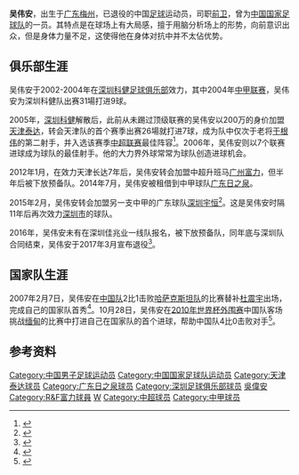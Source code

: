 {{noteta|G1=足球}}<br>{{Football player infobox
| playername = 吴伟安
| image = [[File:Wu_Weian.JPG|240 px]]
| fullname = 吴伟安
| englishfullname = Wu Weian
| countryofbirth = {{CHN}}
| cityofbirth = [[广东|广东]][[梅州|梅州]]
| dateofbirth = {{birth date and age|1981|9|1}}
| height = {{height|m=1.81}}
| position = 前卫
| currentclub = 
| clubnumber = 
| youthyears = 2000-2001年
| youthclubs = 广东青年队
| years = 2002-2004<br/>2005-2011<br/>2012-2014<br/>2014<br/>2015-2016<br/>2017<br/>2018-
| clubs = [[深圳科健足球俱乐部|深圳科健]]<br/>[[天津泰达|天津泰达]]<br/>[[广州富力|广州富力]]<br/>→ [[广东日之泉|广东日之泉]] (租借)<br/>[[深圳足球俱乐部|深圳佳兆业]]<br/>[[深圳鹏城|深圳鹏城]]<br/>[[R&F富力|R&F富力]]
| caps(goals) = {{0}}56 (12) <br/> 183 (24) <br/> {{0}}21 {{0}}(1)<br/> {{0}}11 {{0}}(3)<br/> {{0}}18 {{0}}(0)<br/> {{0}}3 {{0}}(5)<br/> {{0}}3 {{0}}(0)
| nationalyears = 2007-2009
| nationalteam = [[中國國家足球隊|中國]]
| nationalcaps(goals) = {{0}}5 {{0}}(1)
| pcupdate = 
| ntupdate = 
|}}
'''吴伟安'''{{BD|1981年|9月1日|catIdx=W吴}}，出生于[[广东|广东]][[梅州|梅州]]，已退役的中国[[足球|足球]]运动员，司职[[前卫|前卫]]，曾为[[中国国家足球队|中国国家足球队]]的一员。其特点是在球场上有大局感，擅于用脑分析场上的形势，向前意识出众，但是身体力量不足，这使得他在身体对抗中并不太佔优势。

==俱乐部生涯==

吴伟安于2002-2004年在[[深圳科健足球俱乐部|深圳科健足球俱乐部]]效力，其中2004年[[中甲联赛|中甲联赛]]，吴伟安为深圳科健队出赛31場打进9球。

2005年，[[深圳科健足球俱乐部|深圳科健]]解散后，此前从未踢过顶级联赛的吴伟安以200万的身价加盟[[天津泰达|天津泰达]]，转会天津队的首个赛季出赛26場就打进7球，成为队中仅次于老将[[于根伟|于根伟]]的第二射手，并入选该赛季[[中超联赛|中超联赛]]最佳阵容<ref>{{cite news|url=http://www.ycwb.com/gb/content/2006-01/10/content_1052246.htm|title=广东籍球员吴伟安入选国家队|publisher=金羊网|date=2006-01-10|accessdate=2009-01-20|archive-url=https://web.archive.org/web/20110406102617/http://www.ycwb.com/gb/content/2006-01/10/content_1052246.htm|archive-date=2011-04-06|dead-url=yes}}</ref>。2006年，吴伟安则以7个联赛进球成为球队的最佳射手。他的大力界外球常常为球队创造进球机会。

2012年1月，在效力天津长达7年后，吴伟安转会加盟中超升班马[[广州富力|广州富力]]，但半年后被下放预备队。2014年7月，吴伟安被租借到中甲球队[[广东日之泉|广东日之泉]]。

2015年2月，吴伟安转会加盟另一支中甲的广东球队[[深圳足球俱乐部|深圳宇恒]]<ref>{{cite news|url=http://sports.sina.com.cn/j/2015-02-27/10497526558.shtml|title=深足基本敲定塞内加尔前锋将加盟 巴西锋将替补|publisher=新浪体育|date=2015-02-27|accessdate=2015-02-28|archive-date=2017-09-04|archive-url=https://web.archive.org/web/20170904151218/http://sports.sina.com.cn/j/2015-02-27/10497526558.shtml|dead-url=no}}</ref>。这是吴伟安时隔11年后再次效力[[深圳市|深圳市]]的球队。

2016年，吴伟安未有在深圳佳兆业一线队报名，被下放预备队，同年底与深圳队合同结束，吴伟安于2017年3月宣布退役<ref>{{cite news|url=http://sport.qq.com/a/20170307/002785.htm|title=前国脚吴伟安正式宣布退役 曾为泰达效力7年|publisher=腾讯体育|date=2017-03-07|accessdate=2017-03-07|archive-date=2017-03-07|archive-url=https://web.archive.org/web/20170307210922/http://sport.qq.com/a/20170307/002785.htm|dead-url=yes}}</ref>。

==国家队生涯==
2007年2月7日，吴伟安在[[中国国家足球队|中国队]]2比1击败[[哈萨克斯坦国家足球队|哈萨克斯坦队]]的比赛替补[[杜震宇|杜震宇]]出场，完成自己的国家队首秀<ref>{{cite news|url=http://sports.qq.com/a/20070207/000458_3.htm|title=实录：国足07首场热身赛 2比1取胜哈萨克斯坦|publisher=腾讯网|date=2007-02-07|accessdate=2009-12-08|archive-date=2016-03-12|archive-url=https://web.archive.org/web/20160312191921/http://sports.qq.com/a/20070207/000458_3.htm|dead-url=no}}</ref>。10月28日，吴伟安在[[2010年世界杯外围赛_(亚洲区)|2010年世界杯外围赛]]中国队客场挑战[[缅甸国家足球队|缅甸]]的比赛中打进自己在国家队的首个进球，帮助中国队4比0击败对手<ref>{{cite news|url=http://sports.qq.com/a/20071028/000226.htm|title=战报-国足次战4-0缅甸 总比分11-0进军二十强|publisher=腾讯网|date=2007-10-28|accessdate=2009-12-08|archive-date=2007-10-30|archive-url=https://web.archive.org/web/20071030060943/http://sports.qq.com/a/20071028/000226.htm|dead-url=no}}</ref>。

==参考资料==
{{Reflist}}

{{R&F富力球员名单}}
{{2005年中超分类名单天津}}
{{2006年中超分类名单天津}}
{{2007年中超分类名单天津}}
{{2008年中超分类名单天津}}
{{2009年中超分类名单天津}}
{{2010年中超分类名单天津}}
{{2011年中超分类名单天津}}
{{2012年中超分类名单广州富力}}
{{2013年中超分类名单广州富力}}
{{2014年中超分类名单广州富力}}
{{2014年中甲分类名单日之泉}}
{{2015年中甲分类名单深圳}}

{{DEFAULTSORT:WU Weian}}
[[Category:中国男子足球运动员|Category:中国男子足球运动员]]
[[Category:中国国家足球队运动员|Category:中国国家足球队运动员]]
[[Category:天津泰达球员|Category:天津泰达球员]]
[[Category:广东日之泉球员|Category:广东日之泉球员]]
[[Category:深圳足球俱乐部球员|Category:深圳足球俱乐部球员]]
[[Category:梅县人|吳偉安]]
[[Category:R&F富力球員|Category:R&F富力球員]]
[[Category:吴姓|W]]
[[Category:中超球员|Category:中超球员]]
[[Category:中甲球员|Category:中甲球员]]